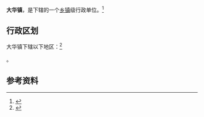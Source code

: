 {{中国乡级行政区|63/01/23/101/000}}

'''大华镇'''，是{{PRC admin/fullname|63/01/23/101/000|3}}下辖的一个[[乡镇|乡镇]]级行政单位。<ref>{{PRC admin/ref sgc|{{PRC admin/parent|63/01/23/101/000}}}}</ref>

== 行政区划 ==

大华镇下辖以下地区：<ref>{{PRC admin/ref sgc|63/01/23/101/000}}</ref>

{{PRC admin/children|63/01/23/101/000}}。

== 参考资料 ==

{{reflist}}

{{行政区划小作品}}
{{PRC admin/navcat|63/01/23/101/000}}